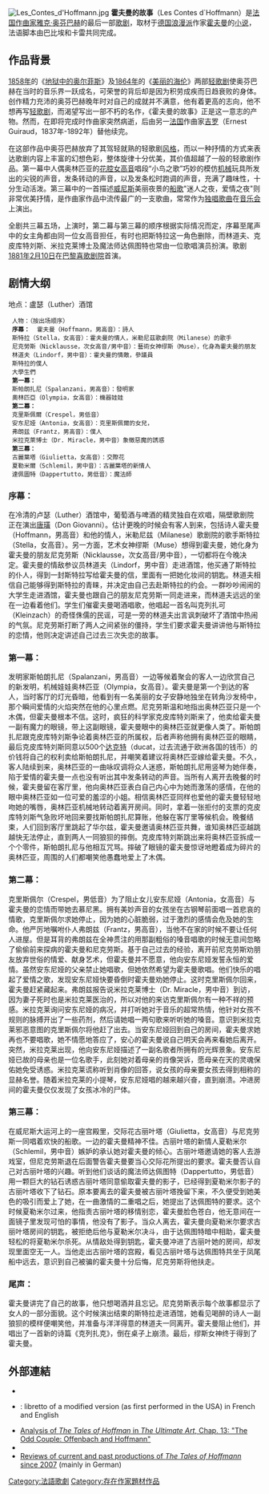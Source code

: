 [[File:Les_Contes_d'Hoffmann.jpg|thumb]]
'''霍夫曼的故事'''（Les Contes d`Hoffmann）是[[法国|法国]][[作曲家|作曲家]][[雅克·奥芬巴赫|雅克·奥芬巴赫]]的最后一部[[歌剧|歌剧]]，取材于[[德国|德国]][[浪漫派|浪漫派]]作家[[E·T·A·霍夫曼|霍夫曼]]的[[小说|小说]]，法语脚本由巴比埃和卡雷共同完成。

== 作品背景 ==
[[1858年|1858年]]的《[[地狱中的奥尔菲斯|地狱中的奥尔菲斯]]》及[[1864年|1864年]]的《[[美丽的海伦|美丽的海伦]]》两部[[轻歌剧|轻歌剧]]使奥芬巴赫在当时的音乐界一跃成名，可荣誉的背后却是因为积劳成疾而日趋衰败的身体。创作精力充沛的奥芬巴赫晚年时对自己的成就并不满意，他有着更高的志向，他不想再写[[轻歌剧|轻歌剧]]，而渴望写出一部不朽的名作，《霍夫曼的故事》正是这一意志的产物。然而，在即将完成时作曲家突然病逝，后由另一[[法国|法国]]作曲家[[吉罗|吉罗]]（Ernest Guiraud，1837年-1892年）替他续完。

在这部作品中奥芬巴赫放弃了其驾轻就熟的轻歌剧[[风格|风格]]，而以一种抒情的方式来表达歌剧内容上丰富的幻想色彩，整体旋律十分优美，其价值超越了一般的轻歌剧作品。第一幕中人偶奥林匹亚的[[花腔女高音|花腔女高音]]唱段“小鸟之歌”巧妙的模仿[[机械|机械]]玩具所发出的尖锐的声音，发条转动的声音，以及发条松时跑调的声音，充满了趣味性，十分生动活泼。第三幕中的一首描述[[威尼斯|威尼斯]]美丽夜景的[[船歌|船歌]]"迷人之夜，爱情之夜"则非常优美抒情，是作曲家作品中流传最广的一支歌曲，常常作为[[独唱歌曲|独唱歌曲]]在[[音乐会|音乐会]]上演出。

全剧共三幕五场，上演时，第二幕与第三幕的顺序根据实际情况而定，序幕至尾声中的女主角都由同一位女高音担任，有时也把斯特拉这一角色删除，而林道夫、克皮库特刘斯、米拉克莱博士及魔法师达佩图特也常由一位歌唱演员扮演。歌剧[[1881年|1881年]][[2月10日|2月10日]]在[[巴黎喜歌剧院|巴黎喜歌剧院]]首演。

== 剧情大纲 ==

地点：盧瑟（Luther）酒馆

  人物：（按出场顺序）
  '''序幕：'''  霍夫曼（Hoffmann，男高音）：詩人
  斯特拉（Stella，女高音）：霍夫曼的情人，米勒尼茲歌劇院（Milanese）的歌手
  尼克勞斯（Nicklausse，次女高音/男中音）：藝術女神缪斯（Muse），化身為霍夫曼的朋友
  林道夫（Lindorf，男中音）：霍夫曼的情敵，參議員
  斯特拉的僕人
  大學生們
  '''第一幕：'''
  斯帕朗扎尼（Spalanzani，男高音）：發明家
  奧林匹亞（Olympia，女高音）：機器娃娃
  '''第二幕：'''
  克里斯佩爾（Crespel，男低音）
  安东尼娅（Antonia，女高音）：克里斯佩爾的女兒，
  弗朗兹（Frantz，男高音）：僕人
  米拉克萊博士（Dr. Miracle，男中音）象徵惡魔的誘惑
  '''第三幕：'''
  古麗葉塔（Giulietta，女高音）：交際花
  夏勒米爾（Schlemil，男中音）：古麗葉塔的新情人
  達佩圖特（Dappertutto，男低音）：魔法師

=== 序幕： ===
在冷清的卢瑟（Luther）酒馆中，葡萄酒与啤酒的精灵独自在欢唱，隔壁歌剧院正在演出[[唐·喬望尼|唐璜]]（Don Giovanni）。估计更晚的时候会有客人到来，包括诗人霍夫曼（Hoffmann，男高音）和他的情人，米勒尼兹（Milanese）歌剧院的歌手斯特拉（Stella，女高音）。另一方面，艺术女神缪斯（Muse）想得到霍夫曼，她化身为霍夫曼的朋友尼克劳斯（Nicklausse，次女高音/男中音），一切都将在今晚决定。霍夫曼的情敌参议员林道夫（Lindorf，男中音）走进酒馆，他买通了斯特拉的仆人，得到一封斯特拉写给霍夫曼的信，里面有一把她化妆间的钥匙。林道夫相信自己能够得到斯特拉的青睐，并决定由自己去赴斯特拉的约会。一群吵吵闹闹的大学生走进酒馆，霍夫曼也跟自己的朋友尼克劳斯一同走进来，而林道夫远远的坐在一边看着他们。学生们催霍夫曼喝酒唱歌，他唱起一首名叫克列扎可（Kleinzach）的奇怪侏儒的民谣，可是一旁的林道夫出言讽刺破坏了酒馆中热闹的气氛。尼克劳斯打断了两人之间紧张的僵持，学生们要求霍夫曼讲讲他与斯特拉的恋情，他则决定讲述自己过去三次失恋的故事。

=== 第一幕： ===
发明家斯帕朗扎尼（Spalanzani，男高音）一边等候着聚会的客人一边欣赏自己的新发明，机械娃娃奥林匹亚（Olympia，女高音）。霍夫曼是第一个到达的客人，当时客厅的灯光昏暗，他看到有一名美丽的女子安静地独坐在转角沙发椅中，那个瞬间爱情的火焰突然在他的心里点燃。尼克劳斯温和地指出奥林匹亚只是一个木偶，但霍夫曼根本不信。这时，疯狂的科学家克皮库特刘斯来了，他卖给霍夫曼一副有魔力的眼镜，带上这副眼镜，霍夫曼眼中的奥林匹亚就更像人类了。斯帕朗扎尼跟克皮库特刘斯争论着奥林匹亚的所属权，后者声称他拥有奥林匹亚的眼睛，最后克皮库特刘斯同意以500个[[达克特|达克特]]（ducat，过去流通于欧洲各国的钱币）的价钱将自己的权利卖给斯帕朗扎尼，并嘲笑着建议将奥林匹亚嫁给霍夫曼。不久，客人陆续到来，奥林匹亚的一曲咏叹调将众人迷惑，斯帕朗扎尼用竖琴为她伴奏，陷于爱情的霍夫曼一点也没有听出其中发条转动的声音。当所有人离开去晚餐的时候，霍夫曼留在客厅里，他向奥林匹亚表白自己内心中为她而激荡的感情，在他的眼中奥林匹亚如一位可爱的羞涩的小姐。相信奥林匹亚同样也爱他的霍夫曼轻轻地吻她的嘴唇，奥林匹亚机械地转动着离开房间。同时，拿着一张拒付的支票的克皮库特刘斯气急败坏地回来要找斯帕朗扎尼算账，他躲在客厅里等候机会。晚餐结束，人们回到客厅里跳起了华尔兹，霍夫曼邀请奥林匹亚共舞，谁知奥林匹亚越跳越快无法停止，直到两人一同狼狈的摔倒。克皮库特刘斯跳出来将奥林匹亚拆成一个个零件，斯帕朗扎尼与他相互咒骂。摔破了眼镜的霍夫曼惊讶地瞪着成为碎片的奥林匹亚，周围的人们都嘲笑他愚蠢地爱上了木偶。

=== 第二幕： ===
克里斯佩尔（Crespel，男低音）为了阻止女儿安东尼娅（Antonia，女高音）与霍夫曼的恋情而带她去慕尼黑。拥有美妙声音的女孩坐在古钢琴前面唱一首悲哀的情歌，克里斯佩尔求她停止，因为她的心脏脆弱，过于激烈的感情会危及她的生命。他严厉地嘱咐仆人弗朗兹（Frantz，男高音），当他不在家的时候不要让任何人进屋。但是耳背的弗朗兹在全神贯注的用那副粗俗的嗓音唱歌的时候无意间忽略了偷偷前来探病的霍夫曼和尼克劳斯。基于自己过去的经验，离开前尼克劳斯劝朋友放弃世俗的情爱、献身艺术，但霍夫曼并不愿意，他向安东尼娅发誓永恒的爱情。虽然安东尼娅的父亲禁止她唱歌，但她依然希望为霍夫曼歌唱。他们快乐的唱起了爱情之歌，发现安东尼娅快要昏倒时霍夫曼劝她停止。这时克里斯佩尔回来，霍夫曼赶紧藏起来。弗朗兹报告说米拉克莱博士（Dr. Miracle，男中音）到访，因为妻子死时也是米拉克莱医治的，所以对他的来访克里斯佩尔有一种不祥的预感。米拉克莱询问安东尼娅的病况，并打听她对于音乐的超常热情，他针对女孩不规则的脉搏开出了一些药剂，然后请她唱一两句歌来听听她的嗓音。意识到米拉克莱邪恶意图的克里斯佩尔将他赶了出去。当安东尼娅回到自己的房间，霍夫曼求她再也不要唱歌，她不情愿地答应了，安心的霍夫曼说自己明天会再来看她后离开。突然，米拉克莱出现，他向安东尼娅描述了一副名歌者所拥有的光辉景象。安东尼娅已故的母亲也是一位名歌手，此刻她对着母亲的肖像哭诉，愿母亲在天的灵魂保佑她免受诱惑。米拉克莱谎称听到肖像的回答，说女孩的母亲要女孩去得到相称的显赫名誉。随着米拉克莱的小提琴，安东尼娅唱的越来越兴奋，直到崩溃。冲进房间的霍夫曼仅仅发现了女孩冰冷的尸体。

=== 第三幕： ===
在威尼斯大运河上的一座宫殿里，交际花古丽叶塔（Giulietta，女高音）与尼克劳斯一同唱着欢快的船歌。一边的霍夫曼精神不佳。古丽叶塔的新情人夏勒米尔（Schlemil，男中音）嫉妒的承认她对霍夫曼的倾心。古丽叶塔邀请她的客人去游戏室，但尼克劳斯退在后面警告霍夫曼要当心交际花所提出的要求。霍夫曼否认自己对古丽叶塔的兴趣。听到他们谈话的魔法师达佩图特（Dappertutto，男低音）用一颗巨大的钻石诱惑古丽叶塔同意偷取霍夫曼的影子，已经得到夏勒米尔影子的古丽叶塔收下了钻石。原本要离去的霍夫曼被古丽叶塔挽留下来，不久便受到她美色的吸引而爱上了她，在一曲激情的二重唱之后，她提出了达佩图特的要求。这个时候夏勒米尔过来，他指责古丽叶塔的移情别恋，霍夫曼脸色苍白，他无意间在一面镜子里发现可怕的事情，他没有了影子。当众人离去，霍夫曼向夏勒米尔要求古丽叶塔房间的钥匙，被拒绝后他与夏勒米尔决斗，由于达佩图特暗中相助，霍夫曼轻松的将夏勒米尔杀死。从情敌处得到钥匙，霍夫曼冲进了古丽叶她的房间，却发现里面空无一人。当他走出古丽叶塔的宫殿，看见古丽叶塔与达佩图特共坐于凤尾船中远去，意识到自己被骗的霍夫曼十分后悔，尼克劳斯将他扶走。

=== 尾声： ===
霍夫曼讲完了自己的故事，他只想喝酒并且忘记。尼克劳斯表示每个故事都显示了女人的一部分面貌。这个时候演出结束的斯特拉走进酒馆，她看见喝醉的诗人一副狼狈的模样便嘲笑他，并准备与洋洋得意的林道夫一同离开。霍夫曼阻止他们，并唱出了一首新的诗篇《克列扎克》，倒在桌子上崩溃。最后，缪斯女神终于得到了霍夫曼。

==外部連結==
{{Commons category|Les Contes d'Hoffmann (Offenbach)|The Tales of Hoffmann}}
* {{IMSLP|work=Les contes d'Hoffmann (Offenbach, Jacques)|cname=''Les contes d'Hoffmann''}}
* {{Gutenberg|no=15915|name=Les contes d'Hoffmann}}: libretto of a modified version (as first performed in the USA) in French and English
*[http://publishing.cdlib.org/ucpressebooks/view?docId=ft887008cv&chunk.id=d0e7633&toc.id=&brand=ucpress Analysis of ''The Tales of Hoffman'' in ''The Ultimate Art'', Chap. 13: "The Odd Couple: Offenbach and Hoffmann"]
* {{Cite Americana|wstitle=Tales of Hoffman<!-- sic -->|year=1920|author=Lewis M. Isaacs |short=x}}
* [http://www.myway.de/hoffmann/index.html Reviews of current and past productions of ''The Tales of Hoffmann'' since 2007] (mainly in German)

{{Authority control}}
{{DEFAULTSORT:Hoffmann}}
[[Category:法語歌劇|Category:法語歌劇]]
[[Category:存在作家題材作品|Category:存在作家題材作品]]